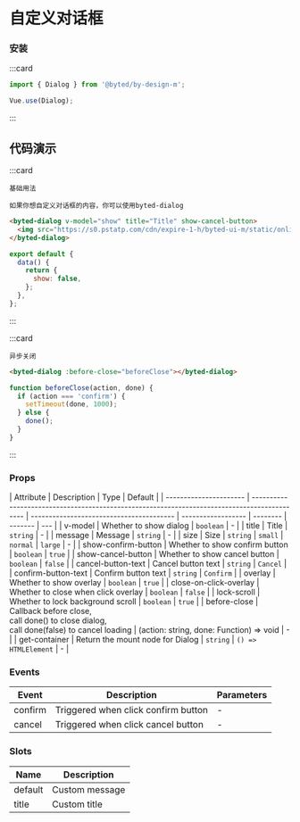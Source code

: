 # 自定义对话框

### 安装

:::card

```javascript
import { Dialog } from '@byted/by-design-m';

Vue.use(Dialog);
```

:::

## 代码演示

:::card

```topic
基础用法
```

```desc
如果你想自定义对话框的内容，你可以使用byted-dialog
```

```html
<byted-dialog v-model="show" title="Title" show-cancel-button>
  <img src="https://s0.pstatp.com/cdn/expire-1-h/byted-ui-m/static/online.png" />
</byted-dialog>
```

```javascript
export default {
  data() {
    return {
      show: false,
    };
  },
};
```

:::

:::card

```topic
异步关闭
```

```html
<byted-dialog :before-close="beforeClose"></byted-dialog>
```

```javascript
function beforeClose(action, done) {
  if (action === 'confirm') {
    setTimeout(done, 1000);
  } else {
    done();
  }
}
```

:::

### Props

| Attribute              | Description                                                                                  | Type                                     | Default            |
| ---------------------- | -------------------------------------------------------------------------------------------- | ---------------------------------------- | ------------------ | -------- | ------- | --- |
| v-model                | Whether to show dialog                                                                       | `boolean`                                | -                  |
| title                  | Title                                                                                        | `string`                                 | -                  |
| message                | Message                                                                                      | `string`                                 | -                  |
| size                   | Size                                                                                         | `string`                                 | `small`            | `normal` | `large` | -   |
| show-confirm-button    | Whether to show confirm button                                                               | `boolean`                                | `true`             |
| show-cancel-button     | Whether to show cancel button                                                                | `boolean`                                | `false`            |
| cancel-button-text     | Cancel button text                                                                           | `string`                                 | `Cancel`           |
| confirm-button-text    | Confirm button text                                                                          | `string`                                 | `Confirm`          |
| overlay                | Whether to show overlay                                                                      | `boolean`                                | `true`             |
| close-on-click-overlay | Whether to close when click overlay                                                          | `boolean`                                | `false`            |
| lock-scroll            | Whether to lock background scroll                                                            | `boolean`                                | `true`             |
| before-close           | Callback before close,<br/>call done() to close dialog,<br/>call done(false) to cancel loading | (action: string, done: Function) => void | -                  |
| get-container          | Return the mount node for Dialog                                                             | `string`                                 &#124; `() => HTMLElement` | -        |

### Events

| Event   | Description                         | Parameters |
| ------- | ----------------------------------- | ---------- |
| confirm | Triggered when click confirm button | -          |
| cancel  | Triggered when click cancel button  | -          |

### Slots

| Name    | Description    |
| ------- | -------------- |
| default | Custom message |
| title   | Custom title   |
